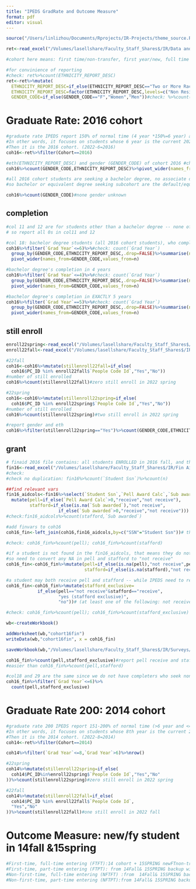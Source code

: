 ```yaml
---
title: "IPEDS GradRate and Outcome Measure"
format: pdf
editor: visual
---
```


```r
source("/Users/linlizhou/Documents/Rprojects/IR-Projects/theme_source.R")
```

```r
ret<-read_excel("/Volumes/lasellshare/Faculty_Staff_Shares$/IR/Data and Analyses/Retention/2022-2023/Interactive UG Retention Analysis.xlsx",sheet = "Data")

#cohort here means: first time/non-transfer, first year/new, full time fall enrolled students 

#for convinience of reporting
#check: ret%>%count(ETHNICITY_REPORT_DESC)
ret<-ret%>%mutate(
  ETHNICITY_REPORT_DESC=if_else(ETHNICITY_REPORT_DESC=="Two or More Races","Two or more Races",ETHNICITY_REPORT_DESC),
  ETHNICITY_REPORT_DESC=factor(ETHNICITY_REPORT_DESC,levels=c("Non Resident Alien","Hispanic","American Indian or Alaska Native","Asian","Black or African American","Native Hawaiian or Other Pacific Islander","White","Two or more Races","Race and Ethnicity Unknown")),
  GENDER_CODE=if_else(GENDER_CODE=="F","Women","Men"))#check: %>%count(ETHNICITY_REPORT_DESC)
```

# Graduate Rate: 2016 cohort

```r
#graduate rate IPEDS report 150% of normal time (4 year *150%=6 year) as of the current year (Aug 2022). 
#In other words, it focuses on students whose 6 year is the current 2022 year. 
#Then it is the 2016 cohort. (2022-6=2016)
coh16<-ret%>%filter(Cohort==2016)
```

```r
#eth(ETHNICITY_REPORT_DESC) and gender (GENDER_CODE) of cohort 2016 #check: 
coh16%>%count(GENDER_CODE,ETHNICITY_REPORT_DESC)%>%pivot_wider(names_from=GENDER_CODE,values_from=n)


```

```r
#all 2016 cohort students are seeking a bachelor degree, no associate degree/UGcertificate awarded
#so bachelor or equivalent degree seeking subcohort are the default/equal to previous col01 
```

```r
coh16%>%count(GENDER_CODE)#none gender unknown
```

## completion

```r
#col 11 and 12 are for students other than a bachelor degree -- none of students
# so report all 0s in col11 and 12

#col 18: bachelor degree students (all 2016 cohort students), who complete within 6 years (150% completers)
coh16%>%filter(`Grad Year`<=6)%>%#check: count(`Grad Year`)
  group_by(GENDER_CODE,ETHNICITY_REPORT_DESC,.drop=FALSE)%>%summarise(n=n())%>%
  pivot_wider(names_from=GENDER_CODE,values_from=n)
```

```r
#bachelor degree's completion in 4 years
coh16%>%filter(`Grad Year`<=4)%>%#check: count(`Grad Year`)
  group_by(GENDER_CODE,ETHNICITY_REPORT_DESC,.drop=FALSE)%>%summarise(n=n())%>%
  pivot_wider(names_from=GENDER_CODE,values_from=n)

#bachelor degree's completion in EXACTLY 5 years
coh16%>%filter(`Grad Year`==5)%>%#check: count(`Grad Year`)
  group_by(GENDER_CODE,ETHNICITY_REPORT_DESC,.drop=FALSE)%>%summarise(n=n())%>%
  pivot_wider(names_from=GENDER_CODE,values_from=n)
```

## still enroll

```r
enroll22spring<-read_excel("/Volumes/lasellshare/Faculty_Staff_Shares$/IR/Registrar Reports/2022 Spring/UG/Spring 2022 UG Backup Data.xlsx")
enroll22fall<-read_excel("/Volumes/lasellshare/Faculty_Staff_Shares$/IR/Registrar Reports/2022 Fall/Fall 2022 UG Backup Data Report.xlsx")
```

```r
#22fall
coh16<-coh16%>%mutate(stillenroll22fall=if_else(
  coh16$PC_ID %in% enroll22fall$`People Code Id`,"Yes","No"))
#number of still enrolled
coh16%>%count(stillenroll22fall)#zero still enroll in 2022 spring

#22spring
coh16<-coh16%>%mutate(stillenroll22spring=if_else(
  coh16$PC_ID %in% enroll22spring$`People Code Id`,"Yes","No"))
#number of still enrolled
coh16%>%count(stillenroll22spring)#two still enroll in 2022 spring

#report gender and eth
coh16%>%filter(stillenroll22spring=="Yes")%>%count(GENDER_CODE,ETHNICITY_REPORT_DESC)
```

## grant

```r
# finaid 2016 file contains: all students ENROLLED in 2016 fall, and thus include all students entered in 2016 fall (i.e. the 2016 cohort); ONLY students who received a finaid grant/load will be included in this file
fin16<-read_excel("/Volumes/lasellshare/Faculty_Staff_Shares$/IR/Fin Aid Sharing/Fall 2016 freeze file.xlsx")
#check: 
#check no duplication: fin16%>%count(`Student Ssn`)%>%count(n)

##find relevant vars
fin16_aidcols<-fin16%>%select(`Student Ssn`,`Pell Award Calc`,`Sub awarded`)%>%
  mutate(pell=if_else(`Pell Award Calc`>0,"receive","not receive"),
         stafford=if_else(is.na(`Sub awarded`),"not receive",
                    if_else(`Sub awarded`>0,"receive","not receive")))
#check:fin16_aidcols%>%count(stafford,`Sub awarded`)


```

```r
#add finvars to coh16
coh16_fin<-left_join(coh16,fin16_aidcols,by=c("SSN"="Student Ssn"))# the same file is here /Volumes/lasellshare/Faculty_Staff_Shares$/IR/Surveys/Common Data Set/2022-2023/datafiles/Fall 2016 freeze file.cleanCDS-B4.xlsx

#check: coh16_fin%>%count(pell); coh16_fin%>%count(stafford)

#if a student is not found in the fin16_aidcols, that means they do not receive any finaid
#so need to convert any NA in pell and stafford to "not receive"
coh16_fin<-coh16_fin%>%mutate(pell=if_else(is.na(pell),"not receive",pell),
                              stafford=if_else(is.na(stafford),"not receive",stafford))


```

```r
#a student may both receive pell and stafford -- while IPEDS need to report stafford that DID NOT receive a pell
coh16_fin<-coh16_fin%>%mutate(stafford_exclusive=
            if_else(pell=="not receive"&stafford=="receive",
                    "yes (stafford exclusive)",
                    "no"))# (at least one of the following: not receive stafford, receive pell"))

#check: coh16_fin%>%count(pell); coh16_fin%>%count(stafford_exclusive)
```

```r
wb<-createWorkbook()

addWorksheet(wb,"cohort16fin")
writeData(wb,"cohort16fin", x = coh16_fin)

saveWorkbook(wb,"/Volumes/lasellshare/Faculty_Staff_Shares$/IR/Surveys/IPEDS/2022-2023/Graduation Rates/cohort2016withfinaid.xlsx",overwrite = TRUE)
```

```r
coh16_fin%>%count(pell,stafford_exclusive)#report pell receive and staffd_exclusive yes
#easier than coh16_fin%>%count(pell,stafford)
```

```r
#col18 and 29 are the same since we do not have completers who seek non-bachelor degree
coh16_fin%>%filter(`Grad Year`<=6)%>%
  count(pell,stafford_exclusive)
```

# Graduate Rate 200: 2014 cohort

```r
#graduate rate 200 IPEDS report 151-200% of normal time (>6 year and <=8 year) as of the current year (Aug 2022). 
#In other words, it focuses on students whose 8th year is the current 2022 year and report their 6-8 year completion. 
#Then it is the 2014 cohort. (2022-8=2014)
coh14<-ret%>%filter(Cohort==2014)
```

```r
coh14%>%filter(`Grad Year`<=8,`Grad Year`>6)%>%nrow()
```

```r
#22spring
coh14%>%mutate(stillenroll22spring=if_else(
  coh14$PC_ID%in%enroll22spring$`People Code Id`,"Yes","No"
))%>%count(stillenroll22spring)#zero still enroll in 2022 spring

#22fall
coh14%>%mutate(stillenroll22fall=if_else(
  coh14$PC_ID %in% enroll22fall$`People Code Id`,
  "Yes","No"
))%>%count(stillenroll22fall)#one still enroll in 2022 fall
```

# Outcome Measure: new/fy student in 14fall &15spring

```r
#First-time, full-time entering (FTFT):14 cohort + 15SPRING newFTnon-transfer students
#First-time, part-time entering (FTPT): from 14Fall& 15SPRING backup without a cohort ID
#Non-first-time, full-time entering (NFTFT) :from  14Fall& 15SPRING backup without a cohort ID
#Non-first-time, part-time entering (NFTPT):from 14Fall& 15SPRING backup without a cohort ID
```
